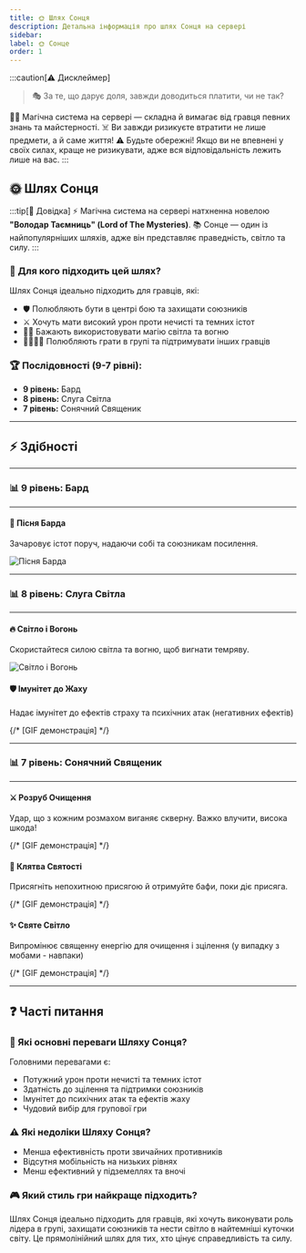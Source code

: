 ```yaml
---
title: 🌞 Шлях Сонця
description: Детальна інформація про шлях Сонця на сервері
sidebar:
label: 🌞 Сонце
order: 1
---
```



:::caution[⚠️ Дисклеймер]
> 🎭 За те, що дарує доля, завжди доводиться платити, чи не так?

🧙‍♂️ Магічна система на сервері — складна й вимагає від гравця певних знань та майстерності.
☠️ Ви завжди ризикуєте втратити не лише предмети, а й саме життя!
⚠️ Будьте обережні! Якщо ви не впевнені у своїх силах, краще не ризикувати, адже вся відповідальність лежить лише на вас.
:::

## 🌞 Шлях Сонця

:::tip[📖 Довідка]
⚡ Магічна система на сервері натхненна новелою **"Володар Таємниць" (Lord of The Mysteries)**.
📚 Сонце — один із найпопулярніших шляхів, адже він представляє праведність, світло та силу.
:::

### 📜 Для кого підходить цей шлях?

Шлях Сонця ідеально підходить для гравців, які:
- 🛡️ Полюбляють бути в центрі бою та захищати союзників
- ⚔️ Хочуть мати високий урон проти нечисті та темних істот
- 🧙‍♂️ Бажають використовувати магію світла та вогню
- 👨‍👩‍👧‍👦 Полюбляють грати в групі та підтримувати інших гравців

### 🏆 Послідовності (9-7 рівні):

- **9 рівень:** Бард
- **8 рівень:** Слуга Світла
- **7 рівень:** Сонячний Священик

---

## ⚡ Здібності

---

### 📊 9 рівень: Бард

---

#### 🎵 Пісня Барда
Зачаровує істот поруч, надаючи собі та союзникам посилення.

<p align={"center"}>
    <img src={bard_song.src} width={"80%"} alt="Пісня Барда"/>
</p>

---

### 📊 8 рівень: Слуга Світла

---

#### 🔥 Світло і Вогонь
Скористайтеся силою світла та вогню, щоб вигнати темряву.

<p align={"center"}>
    <img src={holy_light.src} width={"80%"} alt="Світло і Вогонь"/>
</p>

#### 🛡️ Імунітет до Жаху
Надає імунітет до ефектів страху та психічних атак (негативних ефектів)

{/* [GIF демонстрація] */}

---

### 📊 7 рівень: Сонячний Священик

---

#### ⚔️ Розруб Очищення
Удар, що з кожним розмахом виганяє скверну. Важко влучити, висока шкода!

{/* [GIF демонстрація] */}

#### 📜 Клятва Святості
Присягніть непохитною присягою й отримуйте бафи, поки діє присяга.

{/* [GIF демонстрація] */}

#### ✨ Святе Світло
Випромінює священну енергію для очищення і зцілення (у випадку з мобами - навпаки)

{/* [GIF демонстрація] */}

---

## ❓ Часті питання

### 💪 Які основні переваги Шляху Сонця?
Головними перевагами є:
- Потужний урон проти нечисті та темних істот
- Здатність до зцілення та підтримки союзників
- Імунітет до психічних атак та ефектів жаху
- Чудовий вибір для групової гри

### ⚠️ Які недоліки Шляху Сонця?
- Менша ефективність проти звичайних противників
- Відсутня мобільність на низьких рівнях
- Менш ефективний у підземеллях та вночі

### 🎮 Який стиль гри найкраще підходить?
Шлях Сонця ідеально підходить для гравців, які хочуть виконувати роль лідера в групі, захищати союзників та нести світло в найтемніші куточки світу. Це прямолінійний шлях для тих, хто цінує справедливість та силу.